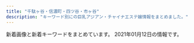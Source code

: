 ```yaml
---
title: "千駄ヶ谷・信濃町・四ツ谷・市ヶ谷"
description: "キーワード別にの巨乳アジアン・チャイナエステ嬢情報をまとめました。"
---
```


新着画像と新着キーワードをまとめています。
2021年01月12日の情報です。

<DmmAffiliateIns />
<KeywordTable
  shops={
    [
    {
        "name": "\u5149\u540d",
        "img_links": [
            "http://aqua.jpn.cm/images/s_staff.png",
            "http://aqua.jpn.cm/images/s_pick.png",
            "http://aqua.jpn.cm/photos/sites/16/2018/01/2018011007032034.jpg",
            "http://aqua.jpn.cm/photos/sites/16/2018/01/2018011007031899.jpg",
            "http://aqua.jpn.cm/photos/sites/16/2019/03/2019031107062221.jpg",
            "http://aqua.jpn.cm/photos/sites/16/2020/10/2020100906522289.jpg",
            "http://aqua.jpn.cm/images/mobile.jpg",
            "http://aqua.jpn.cm/photos/sites/16/2018/05/2018052105590585.jpg",
            "http://aqua.jpn.cm/images/2.jpg",
            "http://aqua.jpn.cm/images/1.jpg",
            "http://aqua.jpn.cm/photos/sites/16/2018/01/2018011007031723.jpg",
            "http://aqua.jpn.cm/photos/sites/16/2018/01/2018011007031840.jpg",
            "http://aqua.jpn.cm/images/top.png",
            "http://aqua.jpn.cm/images/room1.jpg",
            "http://aqua.jpn.cm/photos/sites/16/2020/12/2020120107363899.jpg",
            "http://aqua.jpn.cm/images/room3.jpg",
            "http://aqua.jpn.cm/photos/sites/16/2020/10/2020100508293240.jpg",
            "http://aqua.jpn.cm/photos/sites/16/2018/03/2018031909460765.jpg",
            "http://aqua.jpn.cm/photos/sites/16/2020/03/2020030507254950.jpg",
            "http://aqua.jpn.cm/images/3.jpg",
            "http://aqua.jpn.cm/photos/sites/16/2018/01/2018011007031662.jpg",
            "http://aqua.jpn.cm/images/room4.jpg",
            "http://aqua.jpn.cm/images/line.jpg",
            "http://aqua.jpn.cm/photos/sites/16/2018/01/2018011007031429.jpg",
            "http://aqua.jpn.cm/photos/sites/16/2020/12/2020120208263886.jpg",
            "http://aqua.jpn.cm/photos/sites/16/2020/09/2020091507031094.jpg",
            "http://aqua.jpn.cm/images/s_news.jpg",
            "http://aqua.jpn.cm/photos/sites/16/2018/01/2018013112184869.jpg",
            "http://aqua.jpn.cm/photos/sites/16/2019/02/2019020108033676.jpg",
            "http://aqua.jpn.cm/photos/sites/16/2020/04/2020040301184076.jpg",
            "http://aqua.jpn.cm/images/room2.jpg",
            "http://aqua.jpn.cm/photos/sites/16/2019/04/2019042211584069.jpg",
            "http://aqua.jpn.cm/photos/sites/16/2018/01/2018011007031997.jpg",
            "http://aqua.jpn.cm/images/room5.jpg"
        ],
        "keywords": {
            "83": 21,
            "84": 42,
            "C": 126,
            "85": 147,
            "87": 42,
            "82": 21,
            "86": 147,
            "D": 294
        },
        "url": "http://aqua.jpn.cm/",
        "station": "\u56db\u8c37\u4e09\u4e01\u76ee\u99c52\u756a\u51fa\u53e3"
    },
    {
        "keywords": {},
        "img_links": [
            "http://lakulaku.info/images/staff/nena.jpg",
            "http://lakulaku.info/images/staff/yumi.jpg",
            "http://lakulaku.info/img/5-2.jpg",
            "http://lakulaku.info/images/newtit.png",
            "http://lakulaku.info/images/staff/5-5.jpg",
            "http://lakulaku.info/images/staff/rina.jpg",
            "http://lakulaku.info/images/top.jpg",
            "http://lakulaku.info/img/5-5.jpg",
            "http://lakulaku.info/images/staff/5-2.jpg",
            "http://lakulaku.info/images/staff/ai.jpg",
            "http://lakulaku.info/img/5-4.jpg",
            "http://lakulaku.info/images/staff/5-4.jpg",
            "http://lakulaku.info/images/staff/mari.jpg",
            "http://lakulaku.info/images/staff/s06.jpg",
            "http://lakulaku.info/images/staff/5-3.jpg",
            "http://lakulaku.info/img/s06.jpg",
            "http://lakulaku.info/swf/baner.jpg",
            "http://lakulaku.info/images/staff/5-1.jpg",
            "http://lakulaku.info/images/titestaff.png",
            "http://lakulaku.info/images/staff/ai-a.jpg",
            "http://lakulaku.info/images/mobile.png",
            "http://lakulaku.info/images/staff/sizuka.jpg",
            "http://lakulaku.info/images/staff/momo.jpg",
            "http://lakulaku.info/img/5-1.jpg",
            "http://lakulaku.info/img/5-3.jpg",
            "http://lakulaku.info/img/rina.jpg"
        ],
        "name": "\u767e\u5408",
        "station": "\u56db\u8c37\u4e09\u4e01\u76ee\u99c52\u756a",
        "url": "http://lakulaku.info/"
    },
    {
        "url": "http://e-rosa.net/",
        "station": "\u56db\u8c37\u4e09\u4e01\u76ee\u99c52\u756a",
        "name": "ROSA",
        "img_links": [
            "http://e-rosa.net/images/girl_01.png",
            "http://e-rosa.net/images/news_bottom.jpg",
            "http://e-rosa.net/images/mimi.jpg",
            "http://e-rosa.net/images/girl_top.png",
            "http://e-rosa.net/images/sayuri.jpg",
            "http://e-rosa.net/images/te3.jpg",
            "http://e-rosa.net/images/nei_01.png",
            "http://e-rosa.net/images/grande.jpg",
            "http://e-rosa.net/images/tite-staff.png",
            "http://e-rosa.net/images/y2.jpg",
            "http://e-rosa.net/images/meyi2.jpg",
            "http://e-rosa.net/images/aya2.jpg",
            "http://e-rosa.net/images/yu.jpg",
            "http://e-rosa.net/images/nei_03.png",
            "http://e-rosa.net/images/003.jpg",
            "http://e-rosa.net/images/yuna.jpg",
            "http://e-rosa.net/images/aya1.jpg",
            "http://e-rosa.net/images/right_top.png",
            "http://e-rosa.net/images/g1.jpg",
            "http://e-rosa.net/images/yuyi.jpg",
            "http://e-rosa.net/images/y1.jpg",
            "http://e-rosa.net/images/right_bottom.png",
            "http://e-rosa.net/images/news_top.jpg",
            "http://e-rosa.net/images/006.jpg",
            "http://e-rosa.net/images/te2.jpg",
            "http://e-rosa.net/images/syuri.jpg",
            "http://e-rosa.net/images/k1.jpg",
            "http://e-rosa.net/images/001.jpg",
            "http://e-rosa.net/images/tite-magazine.png",
            "http://e-rosa.net/images/gg1.png",
            "http://e-rosa.net/images/rina0.jpg",
            "http://e-rosa.net/images/misa1.jpg",
            "http://e-rosa.net/images/girl_03.png",
            "http://e-rosa.net/images/access3.jpg",
            "http://e-rosa.net/images/sejutu1.jpg",
            "http://e-rosa.net/images/sejutu5.jpg",
            "http://e-rosa.net/images/g13.jpg",
            "http://e-rosa.net/images/rina2.jpg",
            "http://e-rosa.net/images/sejutu2.jpg",
            "http://e-rosa.net/images/meyi1.jpg",
            "http://e-rosa.net/images/yuri.jpg",
            "http://e-rosa.net/images/004.jpg",
            "http://e-rosa.net/images/kaoli.jpg",
            "http://e-rosa.net/images/noimage.jpg",
            "http://e-rosa.net/images/lola.jpg",
            "http://e-rosa.net/images/rimi.jpg",
            "http://e-rosa.net/images/sayaka.jpg",
            "http://e-rosa.net/images/haruka.jpg",
            "http://e-rosa.net/images/ayaka.jpg",
            "http://e-rosa.net/images/te1.jpg",
            "http://e-rosa.net/images/009.jpg",
            "http://e-rosa.net/images/rina1.jpg",
            "http://e-rosa.net/images/002.jpg",
            "http://e-rosa.net/images/tite-link.png",
            "http://e-rosa.net/images/girlx_top.png",
            "http://e-rosa.net/images/sejutu6.jpg",
            "http://e-rosa.net/images/risa.jpg",
            "http://e-rosa.net/images/005.jpg",
            "http://e-rosa.net/images/riya.jpg",
            "http://e-rosa.net/images/pagetop.png"
        ],
        "keywords": {}
    },
    {
        "name": "\u30c6\u30a3\u30e9\u30df\u30b9",
        "img_links": [
            "https://juno-esthe.tokyo/wp-content/themes/este/img/top-img03.png",
            "https://juno-esthe.tokyo/wp-content/themes/este/img/tel_footer.png",
            "https://juno-esthe.tokyo/wp-content/themes/este/img/2.jpg",
            "https://juno-esthe.tokyo/wp-content/uploads/2020/09/786544567tiramisu.jpg",
            "https://juno-esthe.tokyo/wp-content/themes/este/img/call.png",
            "https://juno-esthe.tokyo/wp-content/uploads/2020/03/567tiramisu.jpg",
            "https://juno-esthe.tokyo/wp-content/themes/este/img/top-img04.png",
            "https://juno-esthe.tokyo/wp-content/themes/este/img/top-img02.png",
            "https://juno-esthe.tokyo/wp-content/themes/este/img/1.jpg",
            "https://juno-esthe.tokyo/wp-content/uploads/2020/06/3456utiramisu.jpg",
            "https://juno-esthe.tokyo/wp-content/uploads/2020/06/12345678tiramisu.jpg",
            "https://juno-esthe.tokyo/wp-content/uploads/2020/07/897621tiramisu.jpg",
            "https://juno-esthe.tokyo/wp-content/uploads/2018/12/90876satiramisu.jpg",
            "https://juno-esthe.tokyo/wp-content/uploads/2020/07/76521tiramisu.jpg",
            "https://juno-esthe.tokyo/wp-content/themes/este/img/tel_header.png",
            "https://juno-esthe.tokyo/wp-content/themes/este/img/3.jpg",
            "https://juno-esthe.tokyo/wp-content/themes/este/img/top-img05.png",
            "https://juno-esthe.tokyo/wp-content/themes/este/img/4.jpg",
            "https://juno-esthe.tokyo/wp-content/uploads/2020/09/897654tiramisu.jpg",
            "https://juno-esthe.tokyo/wp-content/uploads/2020/07/32111tiramisu.jpg",
            "https://juno-esthe.tokyo/wp-content/uploads/2020/02/estrdyfugi.jpg",
            "https://juno-esthe.tokyo/wp-content/uploads/2019/06/waerstdyfugi.jpg",
            "https://juno-esthe.tokyo/wp-content/uploads/2020/12/76tiramisu.jpg",
            "https://juno-esthe.tokyo/wp-content/uploads/2020/03/8880tiramisu.jpg",
            "https://juno-esthe.tokyo/wp-content/uploads/2020/02/99tiramisu.jpg",
            "https://juno-esthe.tokyo/wp-content/themes/este/img/top-img01.png"
        ],
        "url": "https://juno-esthe.tokyo/",
        "keywords": {
            "C": 27,
            "\u30bb\u30af\u30b7\u30fc": 5,
            "E": 9,
            "D": 6
        },
        "station": "\u56db\u30c4\u8c37\u99c52\u756a\u53e3"
    },
    {
        "url": "http://bimajo.ies.fun/",
        "name": "\u7652\u3057\u306e\u5c4b",
        "station": "\u56db\u8c37\u4e09\u4e01\u76ee\u99c52\u756a\u51fa\u53e3",
        "img_links": [
            "http://bimajo.ies.fun/photos/sites/71/2020/09/202009020147082.jpg",
            "http://bimajo.ies.fun/images/end.png",
            "http://bimajo.ies.fun/images/room4.jpg",
            "http://bimajo.ies.fun/images/s_news.jpg",
            "http://bimajo.ies.fun/images/s_pick.jpg",
            "http://bimajo.ies.fun/images/top.png",
            "http://bimajo.ies.fun/images/s_staff.jpg",
            "http://bimajo.ies.fun/images/s_face.jpg",
            "http://bimajo.ies.fun/images/mobile.jpg",
            "http://bimajo.ies.fun/images/room1.jpg",
            "http://bimajo.ies.fun/images/room3.jpg",
            "http://bimajo.ies.fun/images/room2.jpg",
            "http://bimajo.ies.fun/images/news_bj2.png",
            "http://bimajo.ies.fun/photos/sites/71/2020/07/2020072106582415.jpg"
        ],
        "keywords": {
            "D": 30,
            "C": 10,
            "85": 15,
            "86": 15
        }
    },
    {
        "station": "\u56db\u8c37\u4e09\u4e01\u76ee\u99c52\u756a\u53e3",
        "img_links": [
            "http://l-rlx.com/images/index_16.jpg",
            "http://l-rlx.com/images/index_12.jpg",
            "http://l-rlx.com/images/index_04.jpg",
            "http://l-rlx.com/images/index_05.jpg",
            "http://l-rlx.com/images/info.jpg",
            "http://l-rlx.com/girl/05.jpg",
            "http://l-rlx.com/images/index_20.jpg",
            "http://l-rlx.com/images/rec.jpg",
            "http://l-rlx.com/images/01.jpg",
            "http://l-rlx.com/images/index_01.jpg",
            "http://l-rlx.com/girl/00.jpg",
            "http://l-rlx.com/images/sub_09.jpg",
            "http://l-rlx.com/images/rec_09.jpg",
            "http://l-rlx.com/girl/03.jpg",
            "http://l-rlx.com/images/02.jpg",
            "http://l-rlx.com/images/03.jpg",
            "http://l-rlx.com/images/index_07.jpg",
            "http://l-rlx.com/images/info_09.jpg",
            "http://l-rlx.com/images/index_02.jpg",
            "http://l-rlx.com/girl/02.jpg",
            "http://l-rlx.com/images/index_03.jpg",
            "http://l-rlx.com/girl/04.jpg",
            "http://l-rlx.com/images/index_14.jpg",
            "http://l-rlx.com/images/index_06.jpg",
            "http://l-rlx.com/images/index_21.jpg",
            "http://l-rlx.com/images/staff_09.jpg",
            "http://l-rlx.com/images/index_17.jpg",
            "http://l-rlx.com/girl/01.jpg"
        ],
        "keywords": {},
        "name": "\u30aa\u30fc\u30ed\u30e9",
        "url": "http://l-rlx.com/"
    },
    {
        "img_links": [
            "http://xn--vckg5a9gug.in.net/images/top.png",
            "http://xn--vckg5a9gug.in.net/link/menlog.jpg",
            "http://xn--vckg5a9gug.in.net/images/cg07.jpg",
            "http://xn--vckg5a9gug.in.net/images/cg04.jpg",
            "http://xn--vckg5a9gug.in.net/images/news.png",
            "http://xn--vckg5a9gug.in.net/images/cg06.jpg",
            "http://xn--vckg5a9gug.in.net/images/cg05.jpg",
            "http://xn--vckg5a9gug.in.net/images/cg03.jpg",
            "http://xn--vckg5a9gug.in.net/images/evetop.png",
            "http://xn--vckg5a9gug.in.net/images/staff_s.png"
        ],
        "keywords": {},
        "url": "http://xn--vckg5a9gug.in.net/",
        "station": "\u9eb9\u753a\u99c51\u756a\u51fa\u53e3",
        "name": "Moon"
    },
    {
        "station": "JR\u56db\u30c4\u8c37\u99c5\u8d64\u5742\u53e3",
        "url": "http://e-yotsuya.net/",
        "keywords": {
            "C": 14
        },
        "name": "\u30b9\u30de\u30a4\u30eb",
        "img_links": [
            "http://e-yotsuya.net/images/g11.jpg",
            "http://e-yotsuya.net/images/g8.jpg",
            "http://e-yotsuya.net/images/tite-staff.jpg",
            "http://e-yotsuya.net/images/g9.jpg",
            "http://e-yotsuya.net/images/g1.jpg",
            "http://e-yotsuya.net/images/g3.jpg",
            "http://e-yotsuya.net/images/g7.jpg",
            "http://e-yotsuya.net/images/baner2.jpg",
            "http://e-yotsuya.net/images/g4.jpg",
            "http://e-yotsuya.net/images/g10.jpg",
            "http://e-yotsuya.net/images/mobile.png",
            "http://e-yotsuya.net/images/g12.jpg",
            "http://e-yotsuya.net/images/top2.png",
            "http://e-yotsuya.net/images/g2.jpg",
            "http://e-yotsuya.net/images/g5.jpg",
            "http://e-yotsuya.net/images/news-tit1.jpg",
            "http://e-yotsuya.net/images/baner.jpg",
            "http://e-yotsuya.net/images/g6.jpg",
            "http://e-yotsuya.net/images/tite-staff1.jpg",
            "http://e-yotsuya.net/images/room.jpg",
            "http://e-yotsuya.net/images/news-tit.png",
            "http://e-yotsuya.net/images/top.jpg"
        ]
    },
    {
        "name": "\u8594\u8587",
        "keywords": {
            "C": 12,
            "D": 8,
            "87": 6,
            "86": 2
        },
        "img_links": [
            "http://www.bara.relaxjp.info/img/goback.jpg",
            "http://www.bara.relaxjp.info/files/002-02.jpg",
            "http://www.bara.relaxjp.info/img/btn_side_mobile.jpg",
            "http://www.bara.relaxjp.info/files/005-02.jpg",
            "http://www.bara.relaxjp.info/img/tel.png",
            "http://www.bara.relaxjp.info/img/ttl_news.png",
            "http://www.bara.relaxjp.info/images/slider/1.jpg",
            "http://www.bara.relaxjp.info/img/ttl_info.png",
            "http://www.bara.relaxjp.info/files/001.jpg",
            "http://www.bara.relaxjp.info/img/pickup.jpg",
            "http://www.bara.relaxjp.info/files/001-02.jpg",
            "http://www.bara.relaxjp.info/img/ttl_therapist_top.png",
            "http://www.bara.relaxjp.info/files/003-02.jpg",
            "http://www.bara.relaxjp.info/images/slider/3.jpg",
            "http://www.bara.relaxjp.info/files/002.jpg",
            "http://www.bara.relaxjp.info/images/slider/2.jpg",
            "http://www.bara.relaxjp.info/files/005.jpg",
            "http://www.bara.relaxjp.info/files/003.jpg"
        ],
        "url": "http://www.bara.relaxjp.info/",
        "station": "\u56db\u8c37\u4e09\u4e01\u76ee\u99c53\u756a\u53e3"
    }
]
}
/>
<DmmAffiliateScript />
